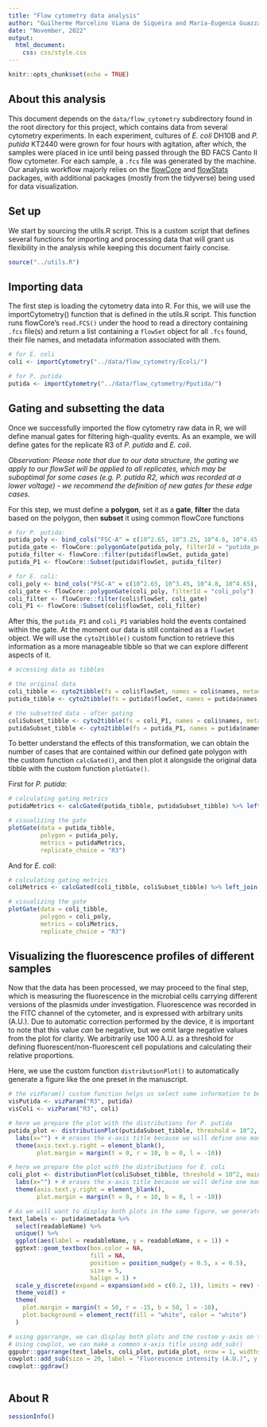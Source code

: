 ```yaml
---
title: "Flow cytometry data analysis"
author: "Guilherme Marcelino Viana de Siqueira and María-Eugenia Guazzaroni"
date: "November, 2022"
output:
  html_document:
    css: css/style.css
---
```


```r
knitr::opts_chunk$set(echo = TRUE)
```

## About this analysis

This document depends on the `data/flow_cytometry` subdirectory found in the root directory for this project, which contains data from several cytometry experiments. In each experiment, cultures of *E. coli* DH10B and *P. putida* KT2440 were grown for four hours with agitation, after which, the samples were placed in ice until being passed through the BD FACS Canto II flow cytometer. For each sample, a `.fcs` file was generated by the machine. Our analysis workflow majorly relies on the [flowCore](https://bioconductor.org/packages/release/bioc/html/flowCore.html) and [flowStats](https://www.bioconductor.org/packages/release/bioc/html/flowStats.html) packages, with additional packages (mostly from the tidyverse) being used for data visualization.

## Set up

We start by sourcing the utils.R script. This is a custom script that defines several functions for importing and processing data that will grant us flexibility in the analysis while keeping this document fairly concise.

```r
source("../utils.R")
```

## Importing data

The first step is loading the cytometry data into R. For this, we will use the importCytometry() function that is defined in the utils.R script. This function runs flowCore's `read.FCS()` under the hood to read a directory containing `.fcs` file(s) and return a list containing a `flowSet` object for all `.fcs` found, their file names, and metadata information associated with them.

```r
# for E. coli
coli <- importCytometry("../data/flow_cytometry/Ecoli/")

# for P. putida
putida <- importCytometry("../data/flow_cytometry/Pputida/")
```

## Gating and subsetting the data

Once we successfully imported the flow cytometry raw data in R, we will define manual gates for filtering high-quality events. As an example, we will define gates for the replicate R3 of *P. putida* and *E. coli*.

*Observation: Please note that due to our data structure, the gating we apply to our flowSet will be applied to all replicates, which may be suboptimal for some cases (e.g. P. putida R2, which was recorded at a lower voltage) - we recommend the definition of new gates for these edge cases.*

For this step, we must define a **polygon**, set it as a **gate**, **filter** the data based on the polygon, then **subset** it using common flowCore functions

```r
# for P. putida:
putida_poly <- bind_cols("FSC-A" = c(10^2.65, 10^3.25, 10^4.6, 10^4.45), "FSC-H" = c(10^3, 10^2.95, 10^4.1, 10^4.375))
putida_gate <- flowCore::polygonGate(putida_poly, filterId = "putida_poly")
putida_filter <- flowCore::filter(putida$flowSet, putida_gate)
putida_P1 <- flowCore::Subset(putida$flowSet, putida_filter)

# for E. coli:
coli_poly <- bind_cols("FSC-A" = c(10^2.65, 10^3.45, 10^4.8, 10^4.65), "FSC-H" = c(10^3, 10^2.95, 10^4.375, 10^4.6))
coli_gate <- flowCore::polygonGate(coli_poly, filterId = "coli_poly")
coli_filter <- flowCore::filter(coli$flowSet, coli_gate)
coli_P1 <- flowCore::Subset(coli$flowSet, coli_filter)

```

After this, the `putida_P1` and `coli_P1` variables hold the events contained within the gate. At the moment our data is still contained as a `flowSet` object. We will use the `cyto2tibble()` custom function to retrieve this information as a more manageable tibble so that we can explore different aspects of it.

```r

# accessing data as tibbles

# the original data
coli_tibble <- cyto2tibble(fs = coli$flowSet, names = coli$names, metadata = coli$metadata)
putida_tibble <- cyto2tibble(fs = putida$flowSet, names = putida$names, metadata = putida$metadata)

# the subsetted data - after gating
coliSubset_tibble <- cyto2tibble(fs = coli_P1, names = coli$names, metadata = coli$metadata)
putidaSubset_tibble <- cyto2tibble(fs = putida_P1, names = putida$names, metadata = putida$metadata)

```

To better understand the effects of this transformation, we can obtain the number of cases that are contained within our defined gate polygon with the custom function `calcGated()`, and then plot it alongside the original data tibble with the custom function `plotGate()`.

First for _P. putida_:

```r

# calculating gating metrics
putidaMetrics <- calcGated(putida_tibble, putidaSubset_tibble) %>% left_join(putida$metadata)

# visualizing the gate
plotGate(data = putida_tibble,
         polygon = putida_poly,
         metrics = putidaMetrics,
         replicate_choice = "R3")

```
And for _E. coli_:

```r

# calculating gating metrics
coliMetrics <- calcGated(coli_tibble, coliSubset_tibble) %>% left_join(coli$metadata)

# visualizing the gate
plotGate(data = coli_tibble,
         polygon = coli_poly,
         metrics = coliMetrics,
         replicate_choice = "R3")

```

## Visualizing the fluorescence profiles of different samples

Now that the data has been processed, we may proceed to the final step, which is measuring the fluorescence in the microbial cells carrying different versions of the plasmids under investigation. Fluorescence was recorded in the FITC channel of the cytometer, and is expressed with arbitrary units (A.U.). Due to automatic correction performed by the device, it is important to note that this value *can* be negative, but we omit large negative values from the plot for clarity. We arbitrarily use 100 A.U. as a threshold for defining fluorescent/non-fluorescent cell populations and calculating their relative proportions.  

Here, we use the custom function `distributionPlot()` to automatically generate a figure like the one preset in the manuscript.  

```r

# the vizParam() custom function helps us select some information to be plotted
visPutida <- vizParam("R3", putida)
visColi <- vizParam("R3", coli)

# here we prepare the plot with the distributions for P. putida
putida_plot <- distributionPlot(putidaSubset_tibble, threshold = 10^2, main = "*P. putida* KT2440", visParam = visPutida) +
  labs(x="") + # erases the x-axis title because we will define one manually
  theme(axis.text.y.right = element_blank(),
        plot.margin = margin(t = 0, r = 10, b = 0, l = -10))

# here we prepare the plot with the distributions for E. coli
coli_plot <- distributionPlot(coliSubset_tibble, threshold = 10^2, main = "*E. coli* DH10B", visParam = visColi) +
  labs(x="") + # erases the x-axis title because we will define one manually
  theme(axis.text.y.right = element_blank(),
        plot.margin = margin(t = 0, r = 10, b = 0, l = -10))

# As we will want to display both plots in the same figure, we generate below an "common y-axis" for them
text_labels <- putida$metadata %>%
  select(readableName) %>%
  unique() %>%
  ggplot(aes(label = readableName, y = readableName, x = 1)) +
  ggtext::geom_textbox(box.color = NA,
                       fill = NA,
                       position = position_nudge(y = 0.5, x = 0.5),
                       size = 5,
                       halign = 1) +
  scale_y_discrete(expand = expansion(add = c(0.2, 1)), limits = rev) +
  theme_void() +
  theme(
    plot.margin = margin(t = 50, r = -15, b = 50, l = -10),
    plot.background = element_rect(fill = "white", color = "white")
  )

# using ggarrange, we can display both plots and the custom y-axis on the same figure
# Using cowplot, we can make a common x-axis title using add_sub()
ggpubr::ggarrange(text_labels, coli_plot, putida_plot, nrow = 1, widths = c(1.0, 1.9,1.9)) |>
cowplot::add_sub(size = 20, label = "Fluorescence intensity (A.U.)", y = 0.5, hjust = 0.25, vjust = -0.5) |>
cowplot::ggdraw()



```

## About R

```r
sessionInfo()
```

